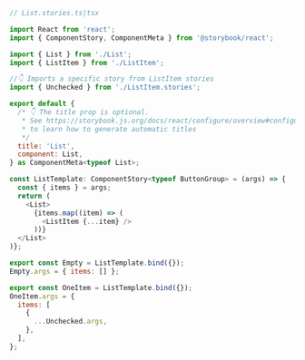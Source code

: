 ```js
// List.stories.ts|tsx

import React from 'react';
import { ComponentStory, ComponentMeta } from '@storybook/react';

import { List } from './List';
import { ListItem } from './ListItem';

//👇 Imports a specific story from ListItem stories
import { Unchecked } from './ListItem.stories';

export default {
  /* 👇 The title prop is optional.
   * See https://storybook.js.org/docs/react/configure/overview#configure-story-loading
   * to learn how to generate automatic titles
   */
  title: 'List',
  component: List,
} as ComponentMeta<typeof List>;

const ListTemplate: ComponentStory<typeof ButtonGroup> = (args) => {
  const { items } = args;
  return (
    <List>
      {items.map((item) => (
        <ListItem {...item} />
      ))}
  </List>
)};

export const Empty = ListTemplate.bind({});
Empty.args = { items: [] };

export const OneItem = ListTemplate.bind({});
OneItem.args = {
  items: [
    {
      ...Unchecked.args,
    },
  ],
};
```